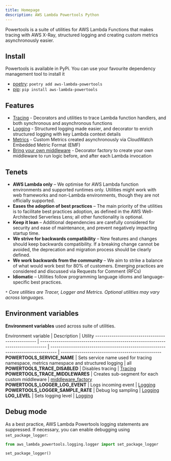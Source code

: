 ```yaml
---
title: Homepage
description: AWS Lambda Powertools Python
---
```


Powertools is a suite of utilities for AWS Lambda Functions that makes tracing with AWS X-Ray, structured logging and creating custom metrics asynchronously easier.

## Install

Powertools is available in PyPi. You can use your favourite dependency management tool to install it

* [poetry](https://python-poetry.org/): `poetry add aws-lambda-powertools`
* [pip](https://pip.pypa.io/en/latest/index.html): `pip install aws-lambda-powertools`

## Features

* [Tracing](./core/tracer) - Decorators and utilities to trace Lambda function handlers, and both synchronous and asynchronous functions
* [Logging](./core/logger) - Structured logging made easier, and decorator to enrich structured logging with key Lambda context details
* [Metrics](./core/metrics) - Custom Metrics created asynchronously via CloudWatch Embedded Metric Format (EMF)
* [Bring your own middleware](./utilities/middleware_factory) - Decorator factory to create your own middleware to run logic before, and after each Lambda invocation

## Tenets

* **AWS Lambda only** – We optimise for AWS Lambda function environments and supported runtimes only. Utilities might work with web frameworks and non-Lambda environments, though they are not officially supported.
* **Eases the adoption of best practices** – The main priority of the utilities is to facilitate best practices adoption, as defined in the AWS Well-Architected Serverless Lens; all other functionality is optional.
* **Keep it lean** – Additional dependencies are carefully considered for security and ease of maintenance, and prevent negatively impacting startup time.
* **We strive for backwards compatibility** – New features and changes should keep backwards compatibility. If a breaking change cannot be avoided, the deprecation and migration process should be clearly defined.
* **We work backwards from the community** – We aim to strike a balance of what would work best for 80% of customers. Emerging practices are considered and discussed via Requests for Comment (RFCs)
* **Idiomatic** – Utilities follow programming language idioms and language-specific best practices.

_`*` Core utilities are Tracer, Logger and Metrics. Optional utilities may vary across languages._

## Environment variables

**Environment variables** used across suite of utilities.

Environment variable | Description | Utility
------------------------------------------------- | --------------------------------------------------------------------------------- | --------------------------------------------------------------------------------- | -------------------------------------------------
**POWERTOOLS_SERVICE_NAME** | Sets service name used for tracing namespace, metrics namespace and structured logging | all
**POWERTOOLS_TRACE_DISABLED** | Disables tracing | [Tracing](./core/tracer)
**POWERTOOLS_TRACE_MIDDLEWARES** | Creates sub-segment for each custom middleware | [middleware_factory](./utilities/middleware_factory)
**POWERTOOLS_LOGGER_LOG_EVENT** | Logs incoming event | [Logging](./core/logger)
**POWERTOOLS_LOGGER_SAMPLE_RATE** | Debug log sampling | [Logging](./core/logger)
**LOG_LEVEL** | Sets logging level | [Logging](./core/logger)

## Debug mode

As a best practice, AWS Lambda Powertools logging statements are suppressed. If necessary, you can enable debugging using `set_package_logger`:

```python:title=app.py
from aws_lambda_powertools.logging.logger import set_package_logger

set_package_logger()
```
